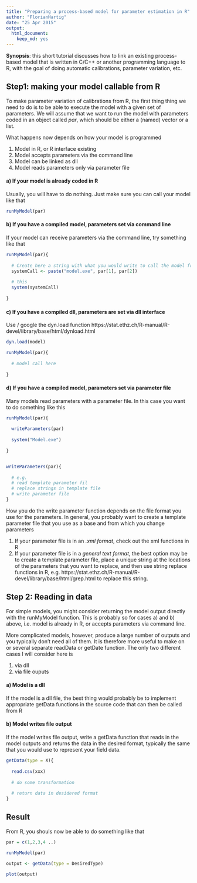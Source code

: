 ```yaml
---
title: "Preparing a process-based model for parameter estimation in R"
author: "FlorianHartig"
date: "25 Apr 2015"
output:
  html_document:
    keep_md: yes
---
```


**Synopsis**: this short tutorial discusses how to link an existing process-based model that is written in C/C++ or another programming language to R, with the goal of doing automatic calibrations, parameter variation, etc.


## Step1: making your model callable from R

To make parameter variation of calibrations from R, the first thing thing we need to do is to be able to execute the model with a given set of parameters. We will assume that we want to run the model with parameters coded in an object called *par*, which should be either a (named) vector or a list. 

What happens now depends on how your model is programmed

1. Model in R, or R interface existing 
2. Model accepts parameters via the command line
3. Model can be linked as dll
4. Model reads parameters only via parameter file

#### a) If your model is already coded in R

Usually, you will have to do nothing. Just make sure you can call your model like that

```r
runMyModel(par)
```

#### b) If you have a compiled model, parameters set via command line 

If your model can receive parameters via the command line, try something like that 

```r

runMyModel(par){
  
  # Create here a string with what you would write to call the model from the command line
  systemCall <- paste("model.exe", par[1], par[2])
  
  # this 
  system(systemCall)
  
}
```

#### c) If you have a compiled dll, parameters are set via dll interface 


Use / google the dyn.load function https://stat.ethz.ch/R-manual/R-devel/library/base/html/dynload.html

```r

dyn.load(model)

runMyModel(par){
  
  # model call here 
  
}
```

#### d) If you have a compiled model, parameters set via parameter file

Many models read parameters with a parameter file. In this case you want to do something like this

```r

runMyModel(par){
  
  writeParameters(par)
  
  system("Model.exe")
  
}


writeParameters(par){
  
  # e.g.
  # read template parameter fil
  # replace strings in template file
  # write parameter file 
}
```

How you do the write parameter function depends on the file format you use for the parameters. In general, you probably want to create a template parameter file that you use as a base and from which you change parameters 

1. If your parameter file is in an *.xml format*, check out the xml functions in R
2. If your parameter file is in a *general text format*, the best option may be to create a template parameter file, place a unique string at the locations of the parameters that you want to replace, and then use string replace functions in R, e.g. https://stat.ethz.ch/R-manual/R-devel/library/base/html/grep.html to replace this string. 


## Step 2: Reading in data 


For simple models, you might consider returning the model output directly with the runMyModel function. This is probably so for cases a) and b) above, i.e. model is already in R, or accepts parameters via command line. 

More complicated models, however, produce a large number of outputs and you typically don't need all of them. It is therefore more useful to make on or several separate readData or getDate function. The only two different cases I will consider here is 

1. via dll
2. via file ouputs 

#### a) Model is a dll

If the model is a dll file, the best thing would probably be to implement appropriate getData functions in the source code that can then be called from R

#### b) Model writes file output

If the model writes file output, write a getData function that reads in the model outputs and returns the data in the desired format, typically the same that you would use to represent your field data. 


```r


getData(type = X){
  
  read.csv(xxx)
  
  # do some transformation 
  
  # return data in desidered format   
}
```

## Result

From R, you shouls now be able to do something like that



```r

par = c(1,2,3,4 ..)

runMyModel(par)

output <- getData(type = DesiredType)

plot(output)


```



